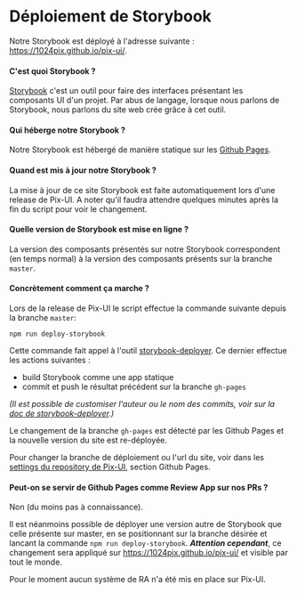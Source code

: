 
<Meta title='Développement/Storybook' />

Déploiement de Storybook
==============================================================================

Notre Storybook est déployé à l'adresse suivante : https://1024pix.github.io/pix-ui/.

#### C'est quoi Storybook ?
[Storybook](https://storybook.js.org/) c'est un outil pour faire des interfaces présentant les composants UI d'un projet.
Par abus de langage, lorsque nous parlons de Storybook, nous parlons du site web crée grâce à cet outil.

#### Qui héberge notre Storybook ?
Notre Storybook est hébergé de manière statique sur les [Github Pages](https://pages.github.com/).

#### Quand est mis à jour notre Storybook ?
La mise à jour de ce site Storybook est faite automatiquement lors d'une release de Pix-UI.
A noter qu'il faudra attendre quelques minutes après la fin du script pour voir le changement.

#### Quelle version de Storybook est mise en ligne ? 
La version des composants présentés sur notre Storybook correspondent (en temps normal) à la version des composants présents sur la branche `master`.

#### Concrètement comment ça marche ?

Lors de la release de Pix-UI le script effectue la commande suivante depuis la branche `master`: 
```
npm run deploy-storybook
```
Cette commande fait appel à l'outil [storybook-deployer](https://github.com/storybookjs/storybook-deployer). Ce dernier effectue les actions suivantes :
- build Storybook comme une app statique
- commit et push le résultat précédent sur la branche `gh-pages`

*(Il est possible de customiser l'auteur ou le nom des commits, voir sur la [doc de storybook-deployer](https://github.com/storybookjs/storybook-deployer).)*

Le changement de la branche `gh-pages` est détecté par les Github Pages et la nouvelle version du site est re-déployée.


Pour changer la branche de déploiement ou l'url du site, voir dans les [settings du repository de Pix-UI](https://github.com/1024pix/pix-ui/settings), section Github Pages.


#### Peut-on se servir de Github Pages comme Review App sur nos PRs ? 

Non (du moins pas à connaissance).

Il est néanmoins possible de déployer une version autre de Storybook que celle présente sur master, en se positionnant sur la branche désirée et lancant la commande `npm run deploy-storybook`.
***Attention cependant***, ce changement sera appliqué sur https://1024pix.github.io/pix-ui/ et visible par tout le monde.

Pour le moment aucun système de RA n'a été mis en place sur Pix-UI.
